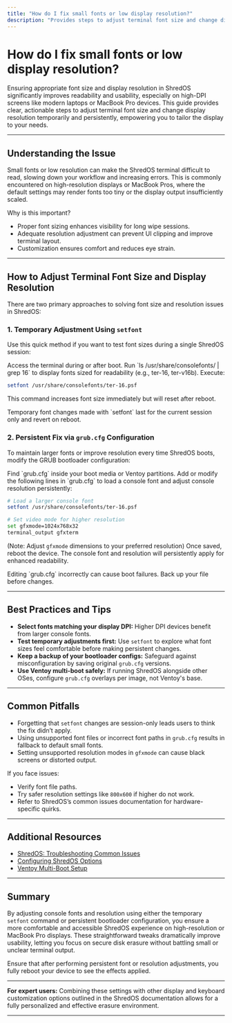 ```yaml
---
title: "How do I fix small fonts or low display resolution?"
description: "Provides steps to adjust terminal font size and change display resolution for improved usability, especially on high-DPI screens or MacBook Pro devices. Includes persistent (grub.cfg) and temporary (setfont) fixes."
---
```


# How do I fix small fonts or low display resolution?

Ensuring appropriate font size and display resolution in ShredOS significantly improves readability and usability, especially on high-DPI screens like modern laptops or MacBook Pro devices. This guide provides clear, actionable steps to adjust terminal font size and change display resolution temporarily and persistently, empowering you to tailor the display to your needs.

---

## Understanding the Issue

Small fonts or low resolution can make the ShredOS terminal difficult to read, slowing down your workflow and increasing errors. This is commonly encountered on high-resolution displays or MacBook Pros, where the default settings may render fonts too tiny or the display output insufficiently scaled.

Why is this important?

- Proper font sizing enhances visibility for long wipe sessions.
- Adequate resolution adjustment can prevent UI clipping and improve terminal layout.
- Customization ensures comfort and reduces eye strain.


---

## How to Adjust Terminal Font Size and Display Resolution

There are two primary approaches to solving font size and resolution issues in ShredOS:

### 1. Temporary Adjustment Using `setfont`

Use this quick method if you want to test font sizes during a single ShredOS session:

<Steps>
<Step title="Open the ShredOS Console">
Access the terminal during or after boot.
</Step>
<Step title="List Available Fonts">
Run `ls /usr/share/consolefonts/ | grep 16` to display fonts sized for readability (e.g., ter-16, ter-v16b).
</Step>
<Step title="Set a Larger Font Temporarily">
Execute:

```bash
setfont /usr/share/consolefonts/ter-16.psf
```

This command increases font size immediately but will reset after reboot.
</Step>
</Steps>

<Tip>
Temporary font changes made with `setfont` last for the current session only and revert on reboot.
</Tip>


### 2. Persistent Fix via `grub.cfg` Configuration

To maintain larger fonts or improve resolution every time ShredOS boots, modify the GRUB bootloader configuration:

<Steps>
<Step title="Locate Your `grub.cfg` File">
Find `grub.cfg` inside your boot media or Ventoy partitions.
</Step>
<Step title="Edit the font-related settings">
Add or modify the following lines in `grub.cfg` to load a console font and adjust console resolution persistently:

```bash
# Load a larger console font
setfont /usr/share/consolefonts/ter-16.psf

# Set video mode for higher resolution
set gfxmode=1024x768x32
terminal_output gfxterm
```

(Note: Adjust `gfxmode` dimensions to your preferred resolution)
</Step>
<Step title="Save and Reboot">
Once saved, reboot the device. The console font and resolution will persistently apply for enhanced readability.
</Step>
</Steps>

<Warning>
Editing `grub.cfg` incorrectly can cause boot failures. Back up your file before changes.
</Warning>

---

## Best Practices and Tips

- **Select fonts matching your display DPI:** Higher DPI devices benefit from larger console fonts.
- **Test temporary adjustments first:** Use `setfont` to explore what font sizes feel comfortable before making persistent changes.
- **Keep a backup of your bootloader configs:** Safeguard against misconfiguration by saving original `grub.cfg` versions.
- **Use Ventoy multi-boot safely:** If running ShredOS alongside other OSes, configure `grub.cfg` overlays per image, not Ventoy's base.

---

## Common Pitfalls

- Forgetting that `setfont` changes are session-only leads users to think the fix didn’t apply.
- Using unsupported font files or incorrect font paths in `grub.cfg` results in fallback to default small fonts.
- Setting unsupported resolution modes in `gfxmode` can cause black screens or distorted output.

If you face issues:
- Verify font file paths.
- Try safer resolution settings like `800x600` if higher do not work.
- Refer to ShredOS’s common issues documentation for hardware-specific quirks.

---

## Additional Resources

- [ShredOS: Troubleshooting Common Issues](https://docs.shredos.org/getting-started/troubleshooting-advanced/common-issues)
- [Configuring ShredOS Options](https://docs.shredos.org/getting-started/first-use-configuration/configuring-options)
- [Ventoy Multi-Boot Setup](https://docs.shredos.org/getting-started/installation-setup/ventoy-and-multi-boot)

---

## Summary

By adjusting console fonts and resolution using either the temporary `setfont` command or persistent bootloader configuration, you ensure a more comfortable and accessible ShredOS experience on high-resolution or MacBook Pro displays. These straightforward tweaks dramatically improve usability, letting you focus on secure disk erasure without battling small or unclear terminal output.

<Check>
Ensure that after performing persistent font or resolution adjustments, you fully reboot your device to see the effects applied.
</Check>

---

**For expert users:** Combining these settings with other display and keyboard customization options outlined in the ShredOS documentation allows for a fully personalized and effective erasure environment.

---